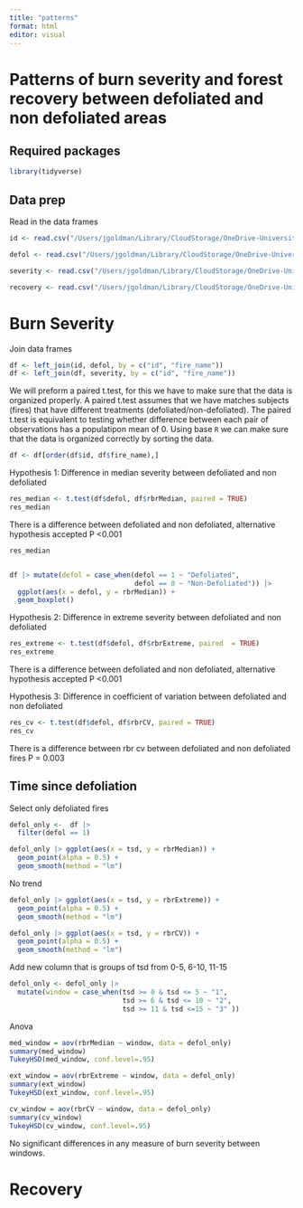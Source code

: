 ```yaml
---
title: "patterns"
format: html
editor: visual
---
```


# Patterns of burn severity and forest recovery between defoliated and non defoliated areas

## Required packages

```r
library(tidyverse)

```

## Data prep

Read in the data frames

```r
id <- read.csv("/Users/jgoldman/Library/CloudStorage/OneDrive-UniversityofToronto/Data/fire-only-sbw-only-perimeters/database_files/fire_key.csv")

defol <- read.csv("/Users/jgoldman/Library/CloudStorage/OneDrive-UniversityofToronto/Data/fire-only-sbw-only-perimeters/database_files/defol_table.csv")

severity <- read.csv("/Users/jgoldman/Library/CloudStorage/OneDrive-UniversityofToronto/Data/fire-only-sbw-only-perimeters/database_files/severity_table.csv")

recovery <- read.csv("/Users/jgoldman/Library/CloudStorage/OneDrive-UniversityofToronto/Data/fire-only-sbw-only-perimeters/database_files/nbr_table.csv")
```

# Burn Severity

Join data frames

```r
df <- left_join(id, defol, by = c("id", "fire_name"))
df <- left_join(df, severity, by = c("id", "fire_name"))
```

We will preform a paired t.test, for this we have to make sure that the data is organized properly. A paired t.test assumes that we have matches subjects (fires) that have different treatments (defoliated/non-defoliated). The paired t.test is equivalent to testing whether difference between each pair of observations has a populatipon mean of 0. Using base `R` we can make sure that the data is organized correctly by sorting the data.

```r
df <- df[order(df$id, df$fire_name),]
```

Hypothesis 1: Difference in median severity between defoliated and non defoliated

```r
res_median <- t.test(df$defol, df$rbrMedian, paired = TRUE) 
res_median
```

There is a difference between defoliated and non defoliated, alternative hypothesis accepted P \<0.001

```r
res_median


df |> mutate(defol = case_when(defol == 1 ~ "Defoliated",
                               defol == 0 ~ "Non-Defoliated")) |> 
  ggplot(aes(x = defol, y = rbrMedian)) +
  geom_boxplot() 
```

Hypothesis 2: Difference in extreme severity between defoliated and non defoliated

```r
res_extreme <- t.test(df$defol, df$rbrExtreme, paired  = TRUE)
res_extreme
```

There is a difference between defoliated and non defoliated, alternative hypothesis accepted P \<0.001

Hypothesis 3: Difference in coefficient of variation between defoliated and non defoliated

```r
res_cv <- t.test(df$defol, df$rbrCV, paired = TRUE)
res_cv
```

There is a difference between rbr cv between defoliated and non defoliated fires P = 0.003

## Time since defoliation

Select only defoliated fires

```r
defol_only <-  df |> 
  filter(defol == 1)
```

```r
defol_only |> ggplot(aes(x = tsd, y = rbrMedian)) + 
  geom_point(alpha = 0.5) +
  geom_smooth(method = "lm")
```

No trend

```r
defol_only |> ggplot(aes(x = tsd, y = rbrExtreme)) + 
  geom_point(alpha = 0.5) +
  geom_smooth(method = "lm")
```

```r
defol_only |> ggplot(aes(x = tsd, y = rbrCV)) + 
  geom_point(alpha = 0.5) +
  geom_smooth(method = "lm")
```

Add new column that is groups of tsd from 0-5, 6-10, 11-15

```r
defol_only <- defol_only |> 
  mutate(window = case_when(tsd >= 0 & tsd <= 5 ~ "1",
                            tsd >= 6 & tsd <= 10 ~ "2",
                            tsd >= 11 & tsd <=15 ~ "3" ))

```

Anova

```r
med_window = aov(rbrMedian ~ window, data = defol_only)
summary(med_window)
TukeyHSD(med_window, conf.level=.95)
```

```r
ext_window = aov(rbrExtreme ~ window, data = defol_only)
summary(ext_window)
TukeyHSD(ext_window, conf.level=.95)
```

```r
cv_window = aov(rbrCV ~ window, data = defol_only)
summary(cv_window)
TukeyHSD(cv_window, conf.level=.95)
```

No significant differences in any measure of burn severity between windows.

# Recovery
